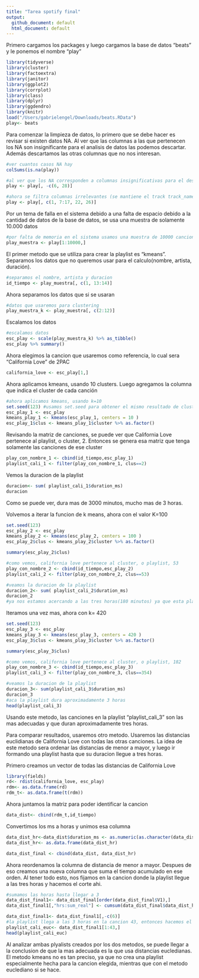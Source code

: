 ```yaml
---
title: "Tarea spotify final"
output:
  github_document: default
  html_document: default
---
```

Primero cargamos los packages y luego cargamos la base de datos "beats"  y le ponemos el nombre "play"

```r
library(tidyverse)
library(cluster)
library(factoextra)
library(janitor)
library(ggplot2)
library(corrplot)
library(class)
library(dplyr)
library(ggdendro)
library(knitr)
load("/Users/gabrielengel/Downloads/beats.RData")
play<- beats
`````

Para comenzar la limpieza de datos, lo primero que se debe hacer es revisar si existen datos NA. Al ver que las columnas a las que pertenecen los NA son insignificante para el analisis de datos las podemos descartar. Además descartamos las otras columnas que no nos interesan. 

````r
#ver cuantos casos NA hay 
colSums(is.na(play))

#al ver que los NA corresponden a columnas insignificativas para el desarrollo del proyecto simplemente las eliminamos
play <- play[, -c(6, 28)]

#ahora se filtra columnas irrelevantes (se mantiene el track track_name para identificar la cancion)
play <- play[, c(1, 7:17, 22, 26)]
`````
Por un tema de falla en el sistema debido a una falta de espacio debido a la cantidad de datos de la base de datos, se usa una muestra de solamente 10.000 datos

````r
#por falta de memoria en el sistema usamos una muestra de 10000 canciones
play_muestra <- play[1:10000,]
`````

El primer metodo que se utiliza para crear la playlist es "kmeans". Separamos los datos que no queremos usar para el calculo(nombre, artista, duración).
````r
#separamos el nombre, artista y duracion
id_tiempo <- play_muestra[, c(1, 13:14)]
`````

Ahora separamos los datos que si se usaran
````r
#datos que usaremos para clustering
play_muestra_k <- play_muestra[, c(2:12)]
`````

Escalamos los datos
````r
#escalamos datos
esc_play <- scale(play_muestra_k) %>% as_tibble()
esc_play %>% summary()
`````

Ahora elegimos la cancion que usaremos como referencia, lo cual sera "California Love" de 2PAC
````r
california_love <- esc_play[1,]
`````

Ahora aplicamos kmeans, usando 10 clusters. Luego agregamos la columna que indica el cluster de cada canción
````r
#ahora aplicamos kmeans, usando k=10
set.seed(123) #usamos set.seed para obtener el mismo resultado de cluster
esc_play_1 <- esc_play
kmeans_play_1 <- kmeans(esc_play_1, centers = 10 )
esc_play_1$clus <- kmeans_play_1$cluster %>% as.factor()
`````

Revisando la matriz de canciones, se puede ver que California Love pertenece al playlist, o cluster, 2. Entonces se genera esa matriz que tenga solamente las canciones de ese cluster
````r
play_con_nombre_1 <- cbind(id_tiempo,esc_play_1)
playlist_cali_1 <- filter(play_con_nombre_1, clus==2)
`````

Vemos la duracion de la playlist
````r
duracion<- sum( playlist_cali_1$duration_ms)
duracion
`````
Como se puede ver, dura mas de 3000 minutos, mucho mas de 3 horas. 

Volvemos a iterar la funcion de k means, ahora con el valor K=100
````r
set.seed(123)
esc_play_2 <- esc_play
kmeans_play_2 <- kmeans(esc_play_2, centers = 100 )
esc_play_2$clus <- kmeans_play_2$cluster %>% as.factor()

summary(esc_play_2$clus)

#como vemos, california love pertenece al cluster, o playlist, 53
play_con_nombre_2 <- cbind(id_tiempo,esc_play_2)
playlist_cali_2 <- filter(play_con_nombre_2, clus==53)

#veamos la duracion de la playlist
duracion_2<- sum( playlist_cali_2$duration_ms)
duracion_2
#ya nos estamos acercando a las tres horas(180 minutos) ya que esta playlist dura 821 minutos
`````
Iteramos una vez mas, ahora con k= 420
````r
set.seed(123)
esc_play_3 <- esc_play
kmeans_play_3 <- kmeans(esc_play_3, centers = 420 )
esc_play_3$clus <- kmeans_play_3$cluster %>% as.factor()

summary(esc_play_3$clus)

#como vemos, california love pertenece al cluster, o playlist, 182
play_con_nombre_3 <- cbind(id_tiempo,esc_play_3)
playlist_cali_3 <- filter(play_con_nombre_3, clus==354)

#veamos la duracion de la playlist
duracion_3<- sum(playlist_cali_3$duration_ms)
duracion_3
#aca la playlist dura aproximadamente 3 horas
head(playlist_cali_3)
`````
Usando este metodo, las canciones en la playlist "playlist_cali_3" son las mas adecuadas y que duran aproximadamente tres horas.


Para comparar resultados, usaremos otro metodo. Usaremos las distancias euclidianas de California Love con todas las otras canciones. La idea de este metodo sera ordenar las distancias de menor a mayor, y luego ir formando una playlist hasta que su duracion llegue a tres horas.

Primero creamos un vector de todas las distancias de California Love
````r

library(fields)
rd<- rdist(california_love, esc_play)
rdm<- as.data.frame(rd)
rdm_t<- as.data.frame(t(rdm))
`````

Ahora juntamos la matriz para poder identificar la cancion
````r
data_dist<- cbind(rdm_t,id_tiempo)
`````

Convertimos los ms a horas y unimos esa columna
````r
data_dist_hr<-data_dist$duration_ms <- as.numeric(as.character(data_dist$duration_ms)) / 3.6e+6
data_dist_hr<- as.data.frame(data_dist_hr)

data_dist_final <- cbind(data_dist, data_dist_hr)
``````

Ahora reordenamos la columna de distancia de menor a mayor. Despues de eso creamos una nueva columna que suma el tiempo acumulado en ese orden. Al tener todo esto, nos fijamos en la cancion donde la playlist llegue a las tres horas y hacemos el corte ahi.
````r
#sumamos las horas hasta llegar a 3
data_dist_final1<- data_dist_final[order(data_dist_final$V1),]
data_dist_final1[,"hrs:sum_real"] <- cumsum(data_dist_final$data_dist_hr)

data_dist_final1<- data_dist_final1[,-c(6)]
#la playlist llega a las 3 horas en la cancion 43, entonces hacemos el corte ahi
playlist_cali_euc<- data_dist_final1[1:43,]
head(playlist_cali_euc)
``````
Al analizar ambas plyalists creados por los dos metodos, se puede llegar a la conclusion de que la mas adecuada es la que usa distancias eucledianas. El metodo kmeans no es tan preciso, ya que no crea una playlist especialmente hecha para la cancion elegida, mientras que con el metodo euclediano si se hace. 

